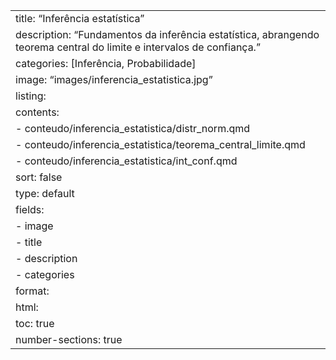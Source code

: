 ---
title: "Inferência estatística"
description: "Fundamentos da inferência estatística, abrangendo teorema central do limite e intervalos de confiança."
categories: [Inferência, Probabilidade]
image: "images/inferencia_estatistica.jpg"
listing:
  contents:
    - conteudo/inferencia_estatistica/distr_norm.qmd
    - conteudo/inferencia_estatistica/teorema_central_limite.qmd
    - conteudo/inferencia_estatistica/int_conf.qmd
  sort: false
  type: default
  fields: 
    - image
    - title
    - description
    - categories
format:
  html:
    toc: true
    number-sections: true
---